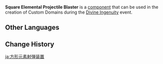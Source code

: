 {{Component Infobox
|id          = 4011
|image       = Item Square Elemental Projectile Blaster.png
|load        = 16
|event       = Divine Ingenuity
|description = This mechanism will periodically fire square-shaped elemental projectiles.<br>Characters hit by one of its projectiles will lose a fixed amount of Life Points and become affected by the projectile's element.<br>Can only be placed on the ground and cannot be batch-selected.
|placement   = Sticks to Ground
|category    = Traps
|size        = 5 · 5 · 2
}}
'''Square Elemental Projectile Blaster''' is a [[component]] that can be used in the creation of Custom Domains during the [[Divine Ingenuity]] event.

==Other Languages==
{{Other Languages
|default_hidden = 1
|en      = Square Elemental Projectile Blaster
|zhs     = 方形元素飞弹机关
|zhs_rm  = Fāngxíng Yuánsù Fēidàn Jīguān
|zht     = 方形元素飛彈機關
|zht_rm  = Fāngxíng Yuánsù Fēidàn Jīguān
|ja      = 方形元素射弾装置
|ja_rm   = Houkei Genso Shadan Souchi
|ko      = 사각 원소 발사 장치
|es      = Mecanismo de proyectiles elementales cuadrados
|fr      = Lanceur de projectiles élémentaires carrés
|ru      = Механизм с квадратными элементальными снарядами
|th      = กลไกพลังคลื่นธาตุรูปสี่เหลี่ยม
|th_rm   = 
|vi      = Cơ Quan Đạn Vuông
|de      = Vorrichtung der eckigen Elementarprojektile
|id      = Penembak Proyektil Elemen Berbentuk Persegi
|pt      = Mecanismo de Projéteis Elementais Quadrados
|tr      = Kare Element Fırlatıcı
|it      = Sparaproiettili elementali quadrati
}}

==Change History==
{{Change History|2.5}}

[[ja:方形元素射弾装置]]